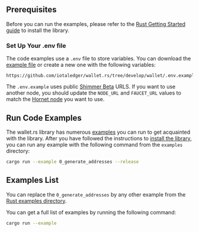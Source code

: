 ## Prerequisites

Before you can run the examples, please refer to the [Rust Getting Started guide](./../../../getting_started/rust.mdx) to install
the library.

### Set Up Your .env file

The code examples use a `.env` file to store variables. You can download
the [example file](https://github.com/iotaledger/wallet.rs/blob/develop/wallet/.env.example) or create a new one with
the following variables:

```dotenv reference
https://github.com/iotaledger/wallet.rs/tree/develop/wallet/.env.example
```

The `.env.example` uses public [Shimmer Beta](/build/networks-endpoints/#public-testnet/)
URLS. If you want to use another node, you should update the `NODE_URL` and `FAUCET_URL` values to match the
[Hornet node](#hornet-node) you want to use.

## Run Code Examples

The wallet.rs library has numerous [examples](https://github.com/iotaledger/wallet.rs/tree/develop/wallet/examples)
you can run to get acquainted with the library. After you have followed the instructions to
[install the library](./../../../getting_started/rust.mdx#install-the-library), you can run any example with the following
command from the `examples` directory:

```bash
cargo run --example 0_generate_addresses --release
```

## Examples List

You can replace the `0_generate_addresses` by any other example from
the [Rust examples directory](https://github.com/iotaledger/wallet.rs/tree/develop/wallet/examples).

You can get a full list of examples by running the following command:

```bash
cargo run --example
```
